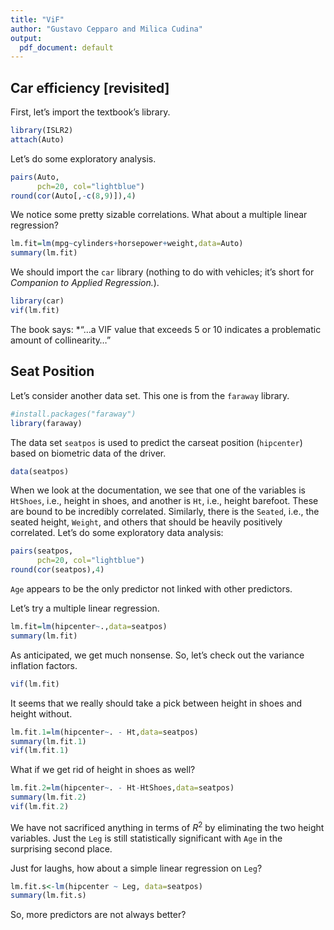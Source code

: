 ```yaml
---
title: "ViF"
author: "Gustavo Cepparo and Milica Cudina"
output:
  pdf_document: default
---
```


## Car efficiency [revisited]

First, let's import the textbook's library. 

```r
library(ISLR2)
attach(Auto)
```

Let's do some exploratory analysis. 

```r
pairs(Auto,
      pch=20, col="lightblue")
round(cor(Auto[,-c(8,9)]),4)
```

We notice some pretty sizable correlations. What about a multiple linear regression?

```r
lm.fit=lm(mpg~cylinders+horsepower+weight,data=Auto)
summary(lm.fit)
```
We should import the `car` library (nothing to do with vehicles; it's short for *Companion to Applied Regression.*). 

```r
library(car)
vif(lm.fit)
```

The book says: *"...a VIF value that exceeds 5 or 10 indicates a problematic amount of collinearity..."


## Seat Position 

Let's consider another data set. This one is from the `faraway` library. 

```r
#install.packages("faraway")
library(faraway)
```

The data set `seatpos` is used to predict the carseat position (`hipcenter`) based on biometric data of the driver. 

```r
data(seatpos)
```

When we look at the documentation, we see that one of the variables is `HtShoes`, i.e., height in shoes, and another is `Ht`, i.e., height barefoot. These are bound to be incredibly correlated. Similarly, there is the `Seated`, i.e., the seated height, `Weight`, and others that should be heavily positively correlated. Let's do some exploratory data analysis:

```r
pairs(seatpos,
      pch=20, col="lightblue")
round(cor(seatpos),4)
```

`Age` appears to be the only predictor not linked with other predictors. 

Let's try a multiple linear regression.

```r
lm.fit=lm(hipcenter~.,data=seatpos)
summary(lm.fit)
```

As anticipated, we get much nonsense. So, let's check out the variance inflation factors.

```r
vif(lm.fit)
```
It seems that we really should take a pick between height in shoes and height without. 

```r
lm.fit.1=lm(hipcenter~. - Ht,data=seatpos)
summary(lm.fit.1)
vif(lm.fit.1)
```


What if we get rid of height in shoes as well?

```r
lm.fit.2=lm(hipcenter~. - Ht-HtShoes,data=seatpos)
summary(lm.fit.2)
vif(lm.fit.2)
```

We have not sacrificed anything in terms of $R^2$ by eliminating the two height variables. Just the `Leg` is still statistically significant with `Age` in the surprising second place. 

Just for laughs, how about a simple linear regression on `Leg`?

```r
lm.fit.s<-lm(hipcenter ~ Leg, data=seatpos)
summary(lm.fit.s)
```
So, more predictors are not always better?
